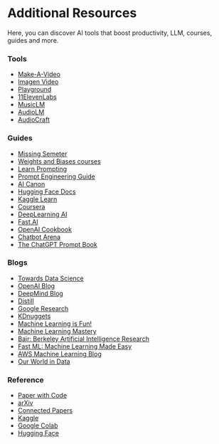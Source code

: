 

# Additional Resources

Here, you can discover AI tools that boost productivity, LLM, courses, guides and more.



### Tools

- [Make-A-Video](https://makeavideo.studio/)
- [Imagen Video](https://imagen.research.google/video/)
- [Playground](https://playgroundai.com/)
- [11ElevenLabs](https://elevenlabs.io/)
- [MusicLM](https://google-research.github.io/seanet/musiclm/examples/)
- [AudioLM](https://google-research.github.io/seanet/audiolm/examples/)
- [AudioCraft](https://ai.meta.com/blog/audiocraft-musicgen-audiogen-encodec-generative-ai-audio/)

### Guides

- [Missing Semeter](https://missing.csail.mit.edu/about/)
- [Weights and Biases courses ](https://www.wandb.courses/pages/w-b-courses)
- [Learn Prompting](https://learnprompting.org/docs/intro)
- [Prompt Engineering Guide](https://www.promptingguide.ai/)
- [AI Canon](https://a16z.com/ai-canon/)
- [Hugging Face Docs](https://huggingface.co/docs)
- [Kaggle Learn](https://www.kaggle.com/learn)
- [Coursera](https://www.coursera.org/)
- [DeepLearning AI](https://www.deeplearning.ai/)
- [Fast.AI](https://www.fast.ai/)
- [OpenAI Cookbook](https://cookbook.openai.com/)
- [Chatbot Arena](https://lmsys.org/blog/2023-05-03-arena/)
- [The ChatGPT Prompt Book](https://docs.google.com/presentation/d/17b_ocq-GL5lhV_bYSShzUgxL02mtWDoiw9xEroJ5m3Q/edit#slide=id.g1b8e0b333f6_0_129)

### Blogs

- [Towards Data Science](https://towardsdatascience.com/)
- [OpenAI Blog](https://openai.com/blog)
- [DeepMind Blog](https://deepmind.google/discover/blog/)
- [Distill](https://distill.pub/)
- [Google Research](https://blog.research.google/)
- [KDnuggets](https://www.kdnuggets.com/)
- [Machine Learning is Fun!](https://www.machinelearningisfun.com/)
- [Machine Learning Mastery](https://machinelearningmastery.com/blog/)
- [Bair: Berkeley Artificial Intelligence Research](https://bair.berkeley.edu/blog/)
- [Fast ML: Machine Learning Made Easy](http://fastml.com/)
- [AWS Machine Learning Blog](https://aws.amazon.com/blogs/machine-learning/)
- [Our World in Data](https://ourworldindata.org/)

### Reference

- [Paper with Code](https://paperswithcode.com/)
- [arXiv](https://arxiv.org/)
- [Connected Papers](https://www.connectedpapers.com/)
- [Kaggle](https://www.kaggle.com/)
- [Google Colab](https://colab.research.google.com/)
- [Hugging Face](https://huggingface.co/)